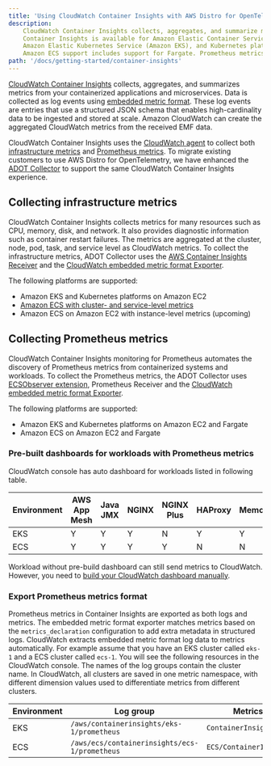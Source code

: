 ```yaml
---
title: 'Using CloudWatch Container Insights with AWS Distro for OpenTelemetry'
description:
    CloudWatch Container Insights collects, aggregates, and summarize metrics and logs from your containerized applications and microservices.
    Container Insights is available for Amazon Elastic Container Service (Amazon ECS),
    Amazon Elastic Kubernetes Service (Amazon EKS), and Kubernetes platforms on Amazon EC2.
    Amazon ECS support includes support for Fargate. Prometheus metrics with pre-built CloudWatch dashboards are also supported on these platforms.
path: '/docs/getting-started/container-insights'
---
```



[CloudWatch Container Insights](https://docs.aws.amazon.com/AmazonCloudWatch/latest/monitoring/ContainerInsights.html) collects, aggregates,
and summarizes metrics from your containerized applications and microservices.
Data is collected as log events using [embedded metric format](https://docs.aws.amazon.com/AmazonCloudWatch/latest/monitoring/CloudWatch_Embedded_Metric_Format.html).
These log events are entries that use a structured JSON schema that enables high-cardinality data to be ingested and stored at scale.
Amazon CloudWatch can create the aggregated CloudWatch metrics from the received EMF data.

CloudWatch Container Insights uses the [CloudWatch agent](https://github.com/aws/amazon-cloudwatch-agent) to collect
both [infrastructure metrics](https://docs.aws.amazon.com/AmazonCloudWatch/latest/monitoring/ContainerInsights.html)
and [Prometheus metrics](https://docs.aws.amazon.com/AmazonCloudWatch/latest/monitoring/ContainerInsights-Prometheus.html).
To migrate existing customers to use AWS Distro for OpenTelemetry,
we have enhanced the [ADOT Collector](https://github.com/aws-observability/aws-otel-collector) to support the same CloudWatch Container Insights experience.

## Collecting infrastructure metrics

<!-- NOTE: The `-` list syntax didn't work when item is Link -->
<!-- TODO: link to other ecs, eks doc when they are merged it -->

CloudWatch Container Insights collects metrics for many resources such as CPU, memory, disk, and network.
It also provides diagnostic information such as container restart failures.
The metrics are aggregated at the cluster, node, pod, task, and service level as CloudWatch metrics.
To collect the infrastructure metrics, ADOT Collector uses the [AWS Container Insights Receiver](https://github.com/open-telemetry/opentelemetry-collector-contrib/tree/main/receiver/awscontainerinsightreceiver)
and the [CloudWatch embedded metric format Exporter](https://github.com/open-telemetry/opentelemetry-collector-contrib/tree/main/exporter/awsemfexporter).

The following platforms are supported:

- <Link to="/docs/getting-started/container-insights/eks-infra">Amazon EKS and Kubernetes platforms on Amazon EC2</Link>
- [Amazon ECS with cluster- and service-level metrics](https://aws-otel.github.io/docs/components/ecs-metrics-receiver)
- Amazon ECS on Amazon EC2 with instance-level metrics (upcoming)

## Collecting Prometheus metrics

CloudWatch Container Insights monitoring for Prometheus automates the discovery of Prometheus metrics from containerized systems and workloads.
To collect the Prometheus metrics, the ADOT Collector uses [ECSObserver extension](https://github.com/open-telemetry/opentelemetry-collector-contrib/tree/main/extension/observer/ecsobserver),
Prometheus Receiver and the  [CloudWatch embedded metric format Exporter](https://github.com/open-telemetry/opentelemetry-collector-contrib/tree/main/exporter/awsemfexporter).

The following platforms are supported:

- <Link to="/docs/getting-started/container-insights/eks-prometheus">Amazon EKS and Kubernetes platforms on Amazon EC2 and Fargate</Link>
- <Link to="/docs/getting-started/container-insights/ecs-prometheus">Amazon ECS on Amazon EC2 and Fargate</Link>

### Pre-built dashboards for workloads with Prometheus metrics

CloudWatch console has auto dashboard for workloads listed in following table.

| Environment           | AWS App Mesh | Java JMX | NGINX | NGINX Plus | HAProxy | Memcached |
|-----------------------|--------------|----------|-------|------------|---------|-----------|
| <Link to="/docs/getting-started/container-insights/eks-prometheus">EKS</Link> | Y            | Y        | Y     | N          | Y       | Y         |
| <Link to="/docs/getting-started/container-insights/ecs-prometheus">ECS</Link> | Y            | Y        | Y     | Y          | N       | N         |

Workload without pre-build dashboard can still send metrics to CloudWatch. However, you need to [build your CloudWatch dashboard manually](https://docs.aws.amazon.com/AmazonCloudWatch/latest/monitoring/create_dashboard.html).

### Export Prometheus metrics format

Prometheus metrics in Container Insights are exported as both logs and metrics.
The embedded metric format exporter matches metrics based on the `metrics_declaration` configuration to add extra metadata in structured logs.
CloudWatch extracts embedded metric format log data to metrics automatically.
For example assume that you have an EKS cluster called `eks-1` and a ECS cluster called `ecs-1`.
You will see the following resources in the CloudWatch console. The names of the log groups contain the cluster name. In CloudWatch,
all clusters are saved in one metric namespace, with different dimension values used to differentiate metrics from different clusters.

| Environment           | Log group                                     | Metrics Namespace                  |
|-----------------------|-----------------------------------------------|------------------------------------|
| <Link to="/docs/getting-started/container-insights/eks-prometheus">EKS</Link> | `/aws/containerinsights/eks-1/prometheus`     | `ContainerInsights/Prometheus`     |
| <Link to="/docs/getting-started/container-insights/ecs-prometheus">ECS</Link> | `/aws/ecs/containerinsights/ecs-1/prometheus` | `ECS/ContainerInsights/Prometheus` |

